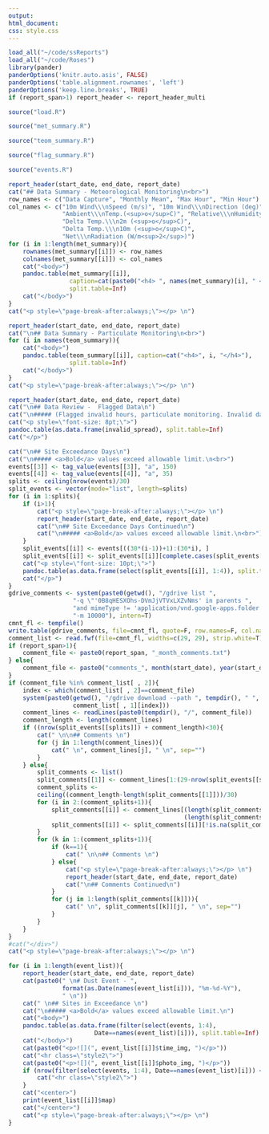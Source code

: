 ```yaml
---
output: 
html_document:
css: style.css
---
```


```r
load_all("~/code/ssReports")
load_all("~/code/Roses")
library(pander)
panderOptions('knitr.auto.asis', FALSE)
panderOptions('table.alignment.rownames', 'left')
panderOptions('keep.line.breaks', TRUE)
if (report_span>1) report_header <- report_header_multi
```

```r
source("load.R")
```

```r
source("met_summary.R")
```

```r
source("teom_summary.R")
```

```r
source("flag_summary.R")
```

```r
source("events.R")
```

```r
report_header(start_date, end_date, report_date)
cat("## Data Summary - Meteorological Monitoring\n<br>") 
row_names <- c("Data Capture", "Monthly Mean", "Max Hour", "Min Hour")
col_names <- c("10m Wind\\\nSpeed (m/s)", "10m Wind\\\nDirection (deg)", 
               "Ambient\\\nTemp.(<sup>o</sup>C)", "Relative\\\nHumidity (%)", 
               "Delta Temp.\\\n2m (<sup>o</sup>C)", 
               "Delta Temp.\\\n10m (<sup>o</sup>C)", 
               "Net\\\nRadiation (W/m<sup>2</sup>)")
for (i in 1:length(met_summary)){
    rownames(met_summary[[i]]) <- row_names
    colnames(met_summary[[i]]) <- col_names
    cat("<body>")
    pandoc.table(met_summary[[i]], 
                 caption=cat(paste0("<h4> ", names(met_summary)[i], " </h4>")), 
                 split.table=Inf)
    cat("</body>")
}
cat("<p style=\"page-break-after:always;\"></p> \n")
```

```r
report_header(start_date, end_date, report_date)
cat("\n## Data Summary - Particulate Monitoring\n<br>")
for (i in names(teom_summary)){
    cat("<body>")
    pandoc.table(teom_summary[[i]], caption=cat("<h4>", i, "</h4>"), 
                 split.table=Inf)
    cat("</body>")
}
cat("<p style=\"page-break-after:always;\"></p> \n")
```

```r
report_header(start_date, end_date, report_date)
cat("\n## Data Review -  Flagged Data\n")
cat("\n##### (Flagged invalid hours, particulate monitoring. Invalid data flags may overlap in time.)\n<br>")
cat("<p style=\"font-size: 8pt;\">")
pandoc.table(as.data.frame(invalid_spread), split.table=Inf)
cat("</p>")

cat("\n## Site Exceedance Days\n")
cat("\n##### <a>Bold</a> values exceed allowable limit.\n<br>")
events[[3]] <- tag_value(events[[3]], "a", 150)
events[[4]] <- tag_value(events[[4]], "a", 35)
splits <- ceiling(nrow(events)/30)
split_events <- vector(mode="list", length=splits)
for (i in 1:splits){
    if (i>1){
        cat("<p style=\"page-break-after:always;\"></p> \n")
        report_header(start_date, end_date, report_date)
        cat("\n## Site Exceedance Days Continued\n")
        cat("\n##### <a>Bold</a> values exceed allowable limit.\n<br>")
    }
    split_events[[i]] <- events[((30*(i-1))+1):(30*i), ]
    split_events[[i]] <- split_events[[i]][complete.cases(split_events[[i]]), ]
    cat("<p style=\"font-size: 10pt;\">")
    pandoc.table(as.data.frame(select(split_events[[i]], 1:4)), split.table=Inf)
    cat("</p>")
}
gdrive_comments <- system(paste0(getwd(), "/gdrive list ", 
                  "-q \"'0B8qHESXOhs-DVmJjVTVxLXZvNms' in parents ",
                  "and mimeType != 'application/vnd.google-apps.folder'\" ", 
                  "-m 10000"), intern=T)  
cmnt_fl <- tempfile()
write.table(gdrive_comments, file=cmnt_fl, quote=F, row.names=F, col.names=F)
comment_list <- read.fwf(file=cmnt_fl, widths=c(29, 29), strip.white=T)
if (report_span>1){
    comment_file <- paste0(report_span, "_month_comments.txt")
} else{
    comment_file <- paste0("comments_", month(start_date), year(start_date), ".txt")
}
if (comment_file %in% comment_list[ , 2]){
    index <- which(comment_list[ , 2]==comment_file)
    system(paste0(getwd(), "/gdrive download --path ", tempdir(), " ", 
                  comment_list[ , 1][index]))
    comment_lines <- readLines(paste0(tempdir(), "/", comment_file)) 
    comment_length <- length(comment_lines)
    if ((nrow(split_events[[splits]]) + comment_length)<30){
        cat(" \n\n## Comments \n")
        for (j in 1:length(comment_lines)){
            cat(" \n", comment_lines[j], " \n", sep="")
        }
    } else{
        split_comments <- list()
        split_comments[[1]] <- comment_lines[1:(29-nrow(split_events[[splits]]))]
        comment_splits <- 
        ceiling((comment_length-length(split_comments[[1]]))/30)
        for (i in 2:(comment_splits+1)){
            split_comments[[i]] <- comment_lines[(length(split_comments[[i-1]])+1):
                                                 (length(split_comments[[i-1]])+30)]
            split_comments[[i]] <- split_comments[[i]][!is.na(split_comments[[i]])]
        }
        for (k in 1:(comment_splits+1)){
            if (k==1){
                cat(" \n\n## Comments \n")
            } else{
                cat("<p style=\"page-break-after:always;\"></p> \n")
                report_header(start_date, end_date, report_date)
                cat("\n## Comments Continued\n")
            }
            for (j in 1:length(split_comments[[k]])){
                cat(" \n", split_comments[[k]][j], " \n", sep="")
            }
        }
    }
}
#cat("</div>")
cat("<p style=\"page-break-after:always;\"></p> \n")
```

```r
for (i in 1:length(event_list)){
    report_header(start_date, end_date, report_date)
    cat(paste0(" \n# Dust Event - ", 
               format(as.Date(names(event_list[i])), "%m-%d-%Y"), 
               " \n"))
    cat(" \n## Sites in Exceedance \n")
    cat("\n##### <a>Bold</a> values exceed allowable limit.\n")
    cat("<body>")
    pandoc.table(as.data.frame(filter(select(events, 1:4), 
                        Date==names(event_list)[i])), split.table=Inf)
    cat("</body>")
    cat(paste0("<p>![](", event_list[[i]]$time_img, ")</p>"))
    cat("<hr class=\"style2\">")
    cat(paste0("<p>![](", event_list[[i]]$photo_img, ")</p>"))
    if (nrow(filter(select(events, 1:4), Date==names(event_list)[i])) < 4){
        cat("<hr class=\"style2\">")
    }
    cat("<center>")
    print(event_list[[i]]$map)
    cat("</center>")
    cat("<p style=\"page-break-after:always;\"></p> \n")
}
```

